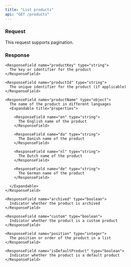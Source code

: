 ```yaml
---
title: "List products"
api: "GET /products"
---
```


### Request

This request supports pagination.

### Response

<ResponseField name="products" type="array">

  <Expandable>

    <ResponseField name="productKey" type="string">
      The key or identifier for the product
    </ResponseField>

    <ResponseField name="productId" type="string">
      The unique identifier for the product (if applicable)
    </ResponseField>

    <ResponseField name="productName" type="object">
      The name of the product in different languages
      <Expandable title="properties">

        <ResponseField name="en" type="string">
          The English name of the product
        </ResponseField>

        <ResponseField name="da" type="string">
          The Danish name of the product
        </ResponseField>

        <ResponseField name="nl" type="string">
          The Dutch name of the product
        </ResponseField>

        <ResponseField name="de" type="string">
          The German name of the product
        </ResponseField>

      </Expandable>
    </ResponseField>

    <ResponseField name="archived" type="boolean">
      Indicator whether the product is archived
    </ResponseField>

    <ResponseField name="custom" type="boolean">
      Indicator whether the product is a custom product
    </ResponseField>

    <ResponseField name="position" type="integer">
      The position or order of the product in a list
    </ResponseField>

    <ResponseField name="isDefaultProduct" type="boolean">
      Indicator whether the product is a default product
    </ResponseField>

  </Expandable>

</ResponseField>
